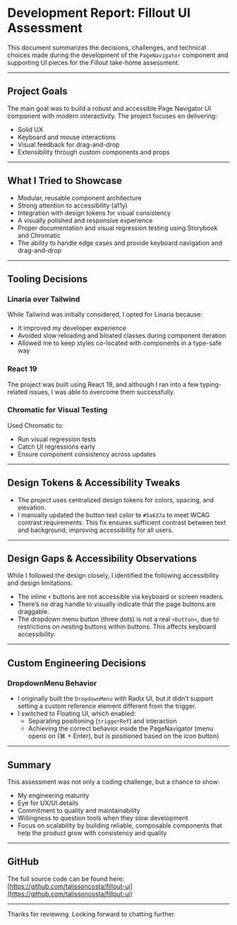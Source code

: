 
<Meta title="Development Report: Fillout UI Assessment" />

# Development Report: Fillout UI Assessment

This document summarizes the decisions, challenges, and technical choices made during the development of the `PageNavigator` component and supporting UI pieces for the Fillout take-home assessment.

---

## Project Goals

The main goal was to build a robust and accessible Page Navigator UI component with modern interactivity. The project focuses on delivering:

- Solid UX
- Keyboard and mouse interactions
- Visual feedback for drag-and-drop
- Extensibility through custom components and props

---

## What I Tried to Showcase

- Modular, reusable component architecture
- Strong attention to accessibility (a11y)
- Integration with design tokens for visual consistency
- A visually polished and responsive experience
- Proper documentation and visual regression testing using Storybook and Chromatic
- The ability to handle edge cases and provide keyboard navigation and drag-and-drop

---

## Tooling Decisions

### Linaria over Tailwind

While Tailwind was initially considered, I opted for Linaria because:

- It improved my developer experience
- Avoided slow reloading and bloated classes during component iteration
- Allowed me to keep styles co-located with components in a type-safe way

### React 19

The project was built using React 19, and although I ran into a few typing-related issues, I was able to overcome them successfully.

### Chromatic for Visual Testing

Used Chromatic to:

- Run visual regression tests
- Catch UI regressions early
- Ensure component consistency across updates

---

## Design Tokens & Accessibility Tweaks

- The project uses centralized design tokens for colors, spacing, and elevation.
- I manually updated the button text color to `#5a637a` to meet WCAG contrast requirements. This fix ensures sufficient contrast between text and background, improving accessibility for all users.

---

## Design Gaps & Accessibility Observations

While I followed the design closely, I identified the following accessibility and design limitations:

- The inline `+` buttons are not accessible via keyboard or screen readers.
- There’s no drag handle to visually indicate that the page buttons are draggable.
- The dropdown menu button (three dots) is not a real `<button>`, due to restrictions on nesting buttons within buttons. This affects keyboard accessibility.

---

## Custom Engineering Decisions

### DropdownMenu Behavior

- I originally built the `DropdownMenu` with Radix UI, but it didn’t support setting a custom reference element different from the trigger.
- I switched to Floating UI, which enabled:
  - Separating positioning (`triggerRef`) and interaction
  - Achieving the correct behavior inside the PageNavigator (menu opens on (⌘ + Enter), but is positioned based on the icon button)

---

## Summary

This assessment was not only a coding challenge, but a chance to show:

- My engineering maturity
- Eye for UX/UI details
- Commitment to quality and maintainability
- Willingness to question tools when they slow development
- Focus on scalability by building reliable, composable components that help the product grow with consistency and quality

---

## GitHub

The full source code can be found here:
[https://github.com/talissoncosta/fillout-ui](https://github.com/talissoncosta/fillout-ui)

---

Thanks for reviewing. Looking forward to chatting further.
